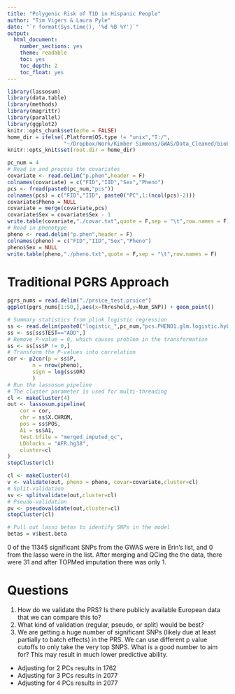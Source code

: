 ```yaml
---
title: "Polygenic Risk of T1D in Hispanic People"
author: "Tim Vigers & Laura Pyle"
date: "`r format(Sys.time(), '%d %B %Y')`"
output:
  html_document:
    number_sections: yes
    theme: readable
    toc: yes
    toc_depth: 2
    toc_float: yes
---
```


```r
library(lassosum)
library(data.table)
library(methods)
library(magrittr)
library(parallel)
library(ggplot2)
knitr::opts_chunk$set(echo = FALSE)
home_dir = ifelse(.Platform$OS.type != "unix","T:/",
                  "~/Dropbox/Work/Kimber Simmons/GWAS/Data_Cleaned/biobank_analysis/imputed/")
knitr::opts_knit$set(root.dir = home_dir)
```

```r
pc_num = 4
# Read in and process the covariates
covariate <- read.delim("p.phen",header = F)
colnames(covariate) = c("FID","IID","Sex","Pheno")
pcs <- fread(paste0(pc_num,"pcs"))
colnames(pcs) = c("FID","IID", paste0("PC",1:(ncol(pcs)-2)))
covariate$Pheno = NULL
covariate = merge(covariate,pcs)
covariate$Sex = covariate$Sex - 1
write.table(covariate,"./covar.txt",quote = F,sep = "\t",row.names = F)
# Read in phenotype
pheno <- read.delim("p.phen",header = F)
colnames(pheno) = c("FID","IID","Sex","Pheno")
pheno$Sex = NULL
write.table(pheno,"./pheno.txt",quote = F,sep = "\t",row.names = F)
```

# Traditional PGRS Approach

```r
pgrs_nums = read.delim("./prsice_test.prsice")
ggplot(pgrs_nums[1:50,],aes(x=Threshold,y=Num_SNP)) + geom_point()
```

```r
# Summary statistics from plink logistic regression
ss <- read.delim(paste0("logistic_",pc_num,"pcs.PHENO1.glm.logistic.hybrid"))
ss <- ss[ss$TEST=="ADD",]
# Remove P-value = 0, which causes problem in the transformation
ss <- ss[ss$P != 0,]
# Transform the P-values into correlation
cor <- p2cor(p = ss$P,
        n = nrow(pheno),
        sign = log(ss$OR)
        )
# Run the lassosum pipeline
# The cluster parameter is used for multi-threading
cl <- makeCluster(4)
out <- lassosum.pipeline(
    cor = cor,
    chr = ss$X.CHROM,
    pos = ss$POS,
    A1 = ss$A1,
    test.bfile = "merged_imputed_qc",
    LDblocks = "AFR.hg38", 
    cluster=cl
)
stopCluster(cl)
```

```r
cl <- makeCluster(4)
v <- validate(out, pheno = pheno, covar=covariate,cluster=cl)
# Split-validation
sv <- splitvalidate(out,cluster=cl)
# Pseudo-validation
pv <- pseudovalidate(out,cluster=cl)
stopCluster(cl)
```

```r
# Pull out lasso betas to identify SNPs in the model
betas = v$best.beta
```

0 of the 11345 significant SNPs from the GWAS were in Erin’s list, and 0 from the lasso were in the list. After merging and QCing the the data, there were 31 and after TOPMed imputation there was only 1.

# Questions 
1. How do we validate the PRS? Is there publicly available European data that we can compare this to?
2. What kind of validation (regular, pseudo, or split) would be best?
3. We are getting a huge number of significant SNPs (likely due at least partially to batch effects) in the PRS. We can use different p value cutoffs to only take the very top SNPS. What is a good number to aim for? This may result in much lower predictive ability.
  - Adjusting for 2 PCs results in 1762
  - Adjusting for 3 PCs results in 2077
  - Adjusting for 4 PCs results in 2077